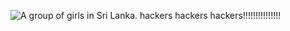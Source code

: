 [[Image:Tamil girls group.jpg|thumb|right|A group of girls in Sri Lanka.]]
hackers hackers hackers!!!!!!!!!!!!!!!